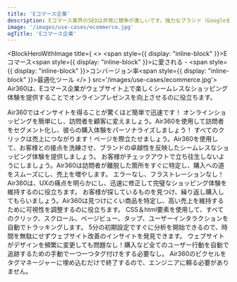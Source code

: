 ```yaml
---
title: 'Eコマース企業'
description: Eコマース業界のSEOは非常に競争が激しいです。強力なブランド（Googleを含む）が検索結果を支配し、非効率な余地はほとんどありません。
image: '/images/use-cases/ecommerce.jpg'
ogTitle: 'Eコマース企業'
---
```


<BlockHeroWithImage title={
    <>
      <span style={{ display: "inline-block" }}>Eコマース</span><span style={{ display: "inline-block" }}>に愛される -</span> <span style={{ display: "inline-block" }}>コンバージョン率</span><span style={{ display: "inline-block" }}>最適化ツール</span>
    </>
  } src='/images/use-cases/ecommerce.jpg'>
  Air360は、Eコマース企業がウェブサイト上で楽しくシームレスなショッピング体験を提供することでオンラインプレゼンスを向上させるのに役立ちます。
</BlockHeroWithImage>

<ShowcaseLogos>
  <ProductLogo />
  <Okaidi />
</ShowcaseLogos>

<BlockTestimonial name='Aircaribes' src='/logo-brand/air-caraibes.svg'>
  Air360ではインサイトを得ることが驚くほど簡単で迅速です！
</BlockTestimonial>

<SlideFeature title='Air360でEコマースの成長を加速'>
  <Slide title='コンバージョンにつながる体験を' src='/images/use-cases/slides/slide1.webp' shadow={false}>
    オンラインショッピングを簡単にし、訪問者を顧客に変えましょう。Air360を使用して訪問者をセグメント化し、彼らの購入体験をパーソナライズしましょう！
  </Slide>
  <Slide title='各ページの最高のバージョンを' src='/images/use-cases/slides/slide2.webp' shadow={false}>
    すべてのクリックは売上につながります！ページを際立たせましょう。Air360を使用して、お客様との接点を洗練させ、ブランドの卓越性を反映したシームレスなショッピング体験を提供しましょう。
  </Slide>
  <Slide title='購入体験をシンプルに' src='/images/use-cases/slides/slide3.webp' shadow={false}>
    お客様がチェックアウトで立ち往生しないようにしましょう。Air360は訪問者が離脱した箇所をすぐに特定し、購入への道をスムーズにし、売上を増やします。
  </Slide>
  <Slide title='サイトをスムーズに運営' src='/images/use-cases/slides/slide4.webp' shadow={false}>
    エラーなし、フラストレーションなし！Air360は、UXの痛点を明らかにし、迅速に修正して完璧なショッピング体験を維持するのに役立ちます。
  </Slide>
  <Slide title='お客様の幸せを第一に' src='/images/use-cases/slides/slide5.webp' shadow={false}>
    お客様が探しているものを見つけ、繰り返し購入してもらいましょう。Air360は見つけにくい商品を特定し、高い売上を維持するために可視性を調整するのに役立ちます。
  </Slide>
</SlideFeature>

<GalleryBlocks title='Air360の強み'>
  <Block title='自動トラッキング' icon='robot-astromech' color='orange'>
    CSS＆html要素を使用して、すべてのクリック、スクロール、ページビュー、タップ、ユーザーインタラクションを自動でトラッキングします。
  </Block>
  <Block title='すぐに分析を開始' icon='bolt' color='purple'>
    5分の初期設定ですぐに分析を開始できるので、時間を無駄にせずウェブサイト改善のインサイトを発見できます。
  </Block>
  <Block title='タグ不要' icon='tag' color='orange'>
    ウェブサイトがデザインを頻繁に変更しても問題なし！購入など全てのユーザー行動を自動で追跡するための手動で一つ一つタグ付けをする必要なし。
  </Block>
  <Block title='ノーコード' icon='code' color='purple'>
    Air360のピクセルをタグマネージャーに埋め込むだけで終了するので、エンジニアに頼る必要がありません。
  </Block>
</GalleryBlocks>

<BlockSection lp>
  <LaundryList lang="ja" items={['コンバージョンにつながる体験を', '各ページの最高のバージョンを', '購入体験をシンプルに', 'サイトをスムーズに運営', 'お客様の幸せを第一に']} />
</BlockSection>

<BlockFeature title='最高のユーザーエクスペリエンスを作成するために必要なすべて'>
  <Feature name='自動トラッキング' icon='robot-astromech' />
  <Feature name='カスタムデータ収集' icon='database' />
  <Feature name='ノーコードエラー検出' icon='message-exclamation' />
  <Feature name='高度なセグメント' icon='square-kanban' />
  <Feature name='ファネル分析' icon='filter-circle-dollar' />
  <Feature name='ユーザージャーニー' icon='cart-shopping' />
  <Feature name='ページ内分析' icon='user-magnifying-glass' />
  <Feature name='セッション再生' icon='clapperboard-play' />
</BlockFeature>

<BlockSection className='mb-15'>
  <IncreaseConversionWrapper />
</BlockSection>
